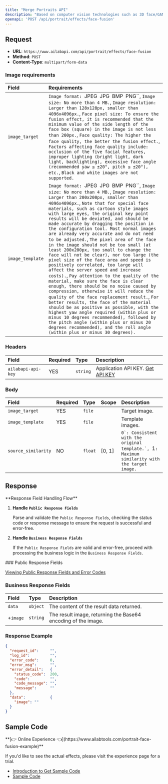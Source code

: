 ```yaml
---
title: "Merge Portraits API"
description: "Based on computer vision technologies such as 3D face/GAN, the image fusion operation is performed on the portraits in the stencil and fusion maps, and the fused image is returned."
openapi: 'POST /api/portrait/effects/face-fusion'
---
```


## Request

- **URL**: `https://www.ailabapi.com/api/portrait/effects/face-fusion`
- **Method**: `POST`
- **Content-Type**: `multipart/form-data`

### Image requirements

| Field            | Requirements                                                                                                                                                                                                                                                                                                                                                                                                                                                                                                                                                                                                                                                                                                                                                                                                                                                                                                                                                                                                                                                                                                                                                                                                                                                                                              |
|:-----------------|:----------------------------------------------------------------------------------------------------------------------------------------------------------------------------------------------------------------------------------------------------------------------------------------------------------------------------------------------------------------------------------------------------------------------------------------------------------------------------------------------------------------------------------------------------------------------------------------------------------------------------------------------------------------------------------------------------------------------------------------------------------------------------------------------------------------------------------------------------------------------------------------------------------------------------------------------------------------------------------------------------------------------------------------------------------------------------------------------------------------------------------------------------------------------------------------------------------------------------------------------------------------------------------------------------------|
| `image_target`   | `Image format: `JPEG` `JPG` `BMP` `PNG``, `Image size: No more than 4 MB.`, `Image resolution: Larger than 128x128px, smaller than 4096x4096px.`, `Face pixel size: To ensure the fusion effect, it is recommended that the minimum value of the side length of the face box (square) in the image is not less than 200px.`, `Face quality: The higher the face quality, the better the fusion effect.`, `Factors affecting face quality include: occlusion of the five facial features, improper lighting (bright light, dark light, backlighting), excessive face angle (recommended yaw ≤ ±20°, pitch ≤ ±20°), etc.`, `Black and white images are not supported.` |
| `image_template` | `Image format: `JPEG` `JPG` `BMP` `PNG``, `Image size: No more than 4 MB.`, `Image resolution: Larger than 200x200px, smaller than 4096x4096px.`, `Note that for special face materials, such as cartoon style images with large eyes, the original key point results will be deviated, and should be made accurate by dragging the position in the configuration tool. Most normal images are already very accurate and do not need to be adjusted.`, `The pixel area of the face in the image should not be too small (at least 200x200px, too small to change the face will not be clear), nor too large (the pixel size of the face area and speed is positively correlated, too large will affect the server speed and increase costs).`, `Pay attention to the quality of the material, make sure the face is clear enough, there should be no noise caused by compression, otherwise it will reduce the quality of the face replacement result.`, `For better results, the face of the material should be as positive as possible, with the highest yaw angle required (within plus or minus 10 degrees recommended), followed by the pitch angle (within plus or minus 20 degrees recommended), and the roll angle (within plus or minus 30 degrees).` |

### Headers

| Field              | Required | Type     | Description                                        |
|:-------------------|:---------|:---------|:---------------------------------------------------|
| `ailabapi-api-key` | YES      | `string` | Application API KEY. [Get API KEY](/docs/get-api-key) |

### Body

| Field               | Required | Type    | Scope  | Description                                                                                                                                                                                |
|:--------------------|:---------|:--------|:-------|:-------------------------------------------------------------------------------------------------------------------------------------------------------------------------------------------|
| `image_target`      | YES      | `file`  |        | Target image.                                                                                                                                                                              |
| `image_template`    | YES      | `file`  |        | Template images.                                                                                                                                                                           |
| `source_similarity` | NO       | `float` | [0, 1] | ``0`: Consistent with the original template.`, ``1`: Maximum similarity with the target image.` |

## Response
<Warning>
**Response Field Handling Flow**

1. **Handle `Public Response Fields`**

   Parse and validate the `Public Response Fields`, checking the status code or response message to ensure the request is successful and error-free.

2. **Handle `Business Response Fields`**

   If the `Public Response Fields` are valid and error-free, proceed with processing the business logic in the `Business Response Fields`.
</Warning>
### Public Response Fields

<a href="/docs/response-description" target="_blank">Viewing Public Response Fields and Error Codes</a>

### Business Response Fields

| Field    | Type     | Description                                                   |
|:---------|:---------|:--------------------------------------------------------------|
| `data`   | `object` | The content of the result data returned.                      |
| +`image` | `string` | The result image, returning the Base64 encoding of the image. |

### Response Example

```json
{
  "request_id":     "",
  "log_id":         "",
  "error_code":     0,
  "error_msg":      "",
  "error_detail":   {
    "status_code":  200,
    "code":         "",
    "code_message": "",
    "message":      ""
  },
  "data":           {
    "image": ""
  }
}
```

## Sample Code
<Tip>
**[👉 Online Experience 👈](https://www.ailabtools.com/portrait-face-fusion-example)**

If you'd like to see the actual effects, please visit the experience page for a trial.

- [Introduction to Get Sample Code](get-sample-code)
- [Sample Code][PostmanURL]

[PostmanURL]: https://documenter.getpostman.com/view/26387069/2s93JxqgHE#b2d172b0-46c9-455c-9d98-aa8495fa3b33
</Tip>